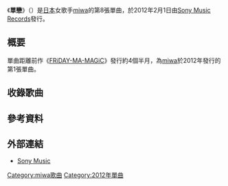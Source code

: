 {{Infobox Single
| Name            = 單戀
| Artist          = [[miwa|miwa]]
| Album           = 《[[guitarium|guitarium]]》
| A-side          = 
| B-side          = 月之光（{{lang|ja|クレアデルネ}}）<br/>acoustic live tour "acoguissimo" 組曲（{{lang|ja|acoustic live tour "acoguissimo" メドレー}}）
| Released        = 2012年2月1日
| Format          = [[單曲|單曲CD]]
| Recorded        = 
| Genre           = [[J-POP|J-POP]]
| Length          = 28:36
| Label           = [[Sony_Music_Records|Sony Music Records]]
| Writer          = miwa
| Producer        = Naoki-T
| Certification   = 
| Chart position  = * 周榜第7位（[[Oricon公信榜|Oricon]]）<ref name="oricon weekly">{{ja icon}}{{cite web|url=http://www.oricon.co.jp/rank/js/w/2012-02-13/more/2/ |script-title=ja:2012年01月30日～2012年02月05日のCDシングル週間ランキング（2012年02月13日付） |publisher=[[Oricon|Oricon]] |date=2012 |accessdate=2012-07-09}}</ref>
* 2012年1月份月榜33位（Oricon）<ref>{{ja icon}}{{cite web|url=http://www.oricon.co.jp/rank/js/m/2012-01/more/5/ |script-title=ja:2012年01月のCDシングル月間ランキング（2012年01月度） |publisher=[[Oricon|Oricon]] |date=2012 |accessdate=2012-07-09}}</ref>
| Last single     = [[FRiDAY-MA-MAGiC|FRiDAY-MA-MAGiC]]<br/>（2011年）
| This single     = '''單戀'''<br/>（2012年）
| Next single     = [[向着光|向着光]]<br/>（2012年）
| Misc            = {{External music video|[http://www.sonymusic.co.jp/?70005933_SRCL-7846&70005933_SRCL-7846_01VFL 《單戀》節錄] - Sony Music |Type=單曲}}
}}
{{Japanese|japanese=片想い |kana=かたおもい |romaji=Kataomoi}}
《'''單戀'''》（{{lang-ja|片想い}}）是[[日本|日本]]女歌手[[miwa|miwa]]的第8張單曲，於2012年2月1日由[[Sony_Music_Records|Sony Music Records]]發行。

== 概要 ==
單曲距離前作《[[FRiDAY-MA-MAGiC|FRiDAY-MA-MAGiC]]》發行約4個半月，為[[miwa|miwa]]於2012年發行的第1張單曲。

== 收錄歌曲 ==
{{tracklist
| headline        = CD
| title1          = 單戀
| writer1         = [[miwa|miwa]]
| arranger1       = Naoki-T
| length1         = 5:51
| title2          = 月之光
| writer2         = miwa
| arranger2       = L.O.E
| length2         = 4:32
| title3          = acoustic live tour "acoguissimo" 組曲
| writer3         = miwa
| arranger3       = －
| length3         = 12:25
| title4          = 單戀 〜instrumental〜
| writer4         = －
| arranger4       = －
| length4         =
}}

== 參考資料 ==
{{Reflist}}

== 外部連結 ==
* [http://www.sonymusic.co.jp/Music/Arch/SR/miwa/?SRCL-7846 Sony Music] {{Wayback|url=http://www.sonymusic.co.jp/Music/Arch/SR/miwa/?SRCL-7846 |date=20121007001121 }}{{ja icon}}

{{miwa}}

{{DEFAULTSORT:Kataomoi}}
[[Category:miwa歌曲|Category:miwa歌曲]]
[[Category:2012年單曲|Category:2012年單曲]]